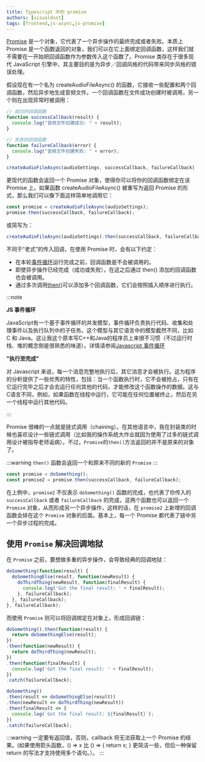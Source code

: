 ```yaml
---
title: Typescript 中的 promise
authors: [visualdust]
tags: [frontend,js-async,js-promise]
---
```



[Promise](https://developer.mozilla.org/en-US/docs/Web/JavaScript/Reference/Global_Objects/Promise) 是一个对象，它代表了一个异步操作的最终完成或者失败。本质上 Promise 是一个函数返回的对象，我们可以在它上面绑定回调函数，这样我们就不需要在一开始把回调函数作为参数传入这个函数了。Promise 类存在于很多现代 JavaScript 引擎中，其主要目的是为异步／回调风格的代码带来同步风格的错误处理。

<!--truncate-->

假设现在有一个名为 createAudioFileAsync() 的函数，它接收一些配置和两个回调函数，然后异步地生成音频文件。一个回调函数在文件成功创建时被调用，另一个则在出现异常时被调用：

```typescript
// 成功的回调函数
function successCallback(result) {
  console.log("音频文件创建成功: " + result);
}

// 失败的回调函数
function failureCallback(error) {
  console.log("音频文件创建失败: " + error);
}

createAudioFileAsync(audioSettings, successCallback, failureCallback)
```

更现代的函数会返回一个 Promise 对象，使得你可以将你的回调函数绑定在该 Promise 上。如果函数 createAudioFileAsync() 被重写为返回 Promise 的形式，那么我们可以像下面这样简单地调用它：

```typescript
const promise = createAudioFileAsync(audioSettings);
promise.then(successCallback, failureCallback);
```

或简写为：

```typescript
createAudioFileAsync(audioSettings).then(successCallback, failureCallback);
```

不同于“老式”的传入回调，在使用 Promise 时，会有以下约定：

- 在本轮[事件循环](https://developer.mozilla.org/en-US/docs/Web/JavaScript/EventLoop#run-to-completion)运行完成之前，回调函数是不会被调用的。
- 即使异步操作已经完成（成功或失败），在这之后通过 then() 添加的回调函数也会被调用。
- 通过多次调用[then()](https://developer.mozilla.org/en-US/docs/Web/JavaScript/Reference/Global_Objects/Promise/then)可以添加多个回调函数，它们会按照插入顺序进行执行。

:::note

__JS 事件循环__

JavaScript有一个基于事件循环的并发模型，事件循环负责执行代码、收集和处理事件以及执行队列中的子任务。这个模型与其它语言中的模型截然不同，比如 C 和 Java。这让我这个原本写C++和Java的程序员上来很不习惯（不过运行时栈、堆的概念倒是很熟悉的味道）。详情请参阅[Javascript 事件循环](https://developer.mozilla.org/en-US/docs/Web/JavaScript/EventLoop)

__"执行至完成"__

对 Javascript 来说，每一个消息完整地执行后，其它消息才会被执行。这为程序的分析提供了一些优秀的特性，包括：当一个函数执行时，它不会被抢占，只有在它运行完毕之后才会去运行任何其他的代码，才能修改这个函数操作的数据。这与C语言不同，例如，如果函数在线程中运行，它可能在任何位置被终止，然后在另一个线程中运行其他代码。

:::

Promise 很棒的一点就是链式调用（chaining）。在其他语言中，我在封装类的时候也喜欢设计一些链式调用（比如我的操作系统大作业就因为使用了过多的链式调用设计被指导老师诟病）。不过，`Promise`的`then()`方法返回的并不是原来的对象了。

:::warning
`then()` 函数会返回一个和原来不同的新的 `Promise`
:::

```typescript
const promise = doSomething();
const promise2 = promise.then(successCallback, failureCallback);
```

在上例中，`promise2` 不仅表示 `doSomething()` 函数的完成，也代表了你传入的 `successCallback` 或者 `failureCallback` 的完成，这两个函数也可以返回一个 `Promise` 对象，从而形成另一个异步操作，这样的话，在 `promise2` 上新增的回调函数会排在这个 `Promise` 对象的后面。基本上，每一个 Promise 都代表了链中另一个异步过程的完成。

## 使用 `Promise` 解决回调地狱

在 `Promise` 之前，要想做多重的异步操作，会导致经典的回调地狱：

```typescript
doSomething(function(result) {
  doSomethingElse(result, function(newResult) {
    doThirdThing(newResult, function(finalResult) {
      console.log('Got the final result: ' + finalResult);
    }, failureCallback);
  }, failureCallback);
}, failureCallback);
```

而使用 `Promise` 则可以将回调绑定在对象上，形成回调链：

<Tabs groupId="promise-in-ts">
  <TabItem value="写法 1" default>

  ```typescript
  doSomething().then(function(result) {
    return doSomethingElse(result);
  })
  .then(function(newResult) {
    return doThirdThing(newResult);
  })
  .then(function(finalResult) {
    console.log('Got the final result: ' + finalResult);
  })
  .catch(failureCallback);
  ```
  
  </TabItem>
  <TabItem value="写法 2（使用箭头函数）">

  ```typescript
  doSomething()
  .then(result => doSomethingElse(result))
  .then(newResult => doThirdThing(newResult))
  .then(finalResult => {
    console.log(`Got the final result: ${finalResult}`);
  })
  .catch(failureCallback);
  ```

  </TabItem>
</Tabs> 

:::warning
一定要有返回值，否则，callback 将无法获取上一个 Promise 的结果。(如果使用箭头函数，() => x 比 () => { return x; } 更简洁一些，但后一种保留 return 的写法才支持使用多个语句。）。
:::

